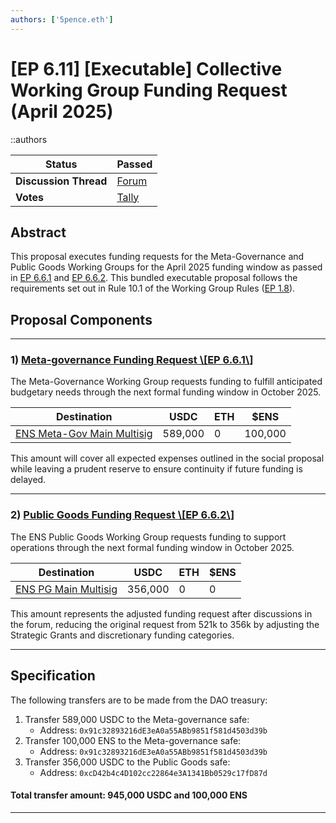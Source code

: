 ```yaml
---
authors: ['5pence.eth']
---
```


# [EP 6.11] [Executable] Collective Working Group Funding Request (April 2025)

::authors

| **Status**            | Passed                                                                                                                        |
| --------------------- | ----------------------------------------------------------------------------------------------------------------------------- |
| **Discussion Thread** | [Forum](https://discuss.ens.domains/t/20788)                                                                                  |
| **Votes**             | [Tally](https://www.tally.xyz/gov/ens/proposal/18742211083269328003498907723174230327570776601682376043962489402709315500668) |

## Abstract

This proposal executes funding requests for the Meta-Governance and Public Goods Working Groups for the April 2025 funding window as passed in [EP 6.6.1](https://discuss.ens.domains/t/6-6-1-social-april-funding-request-ens-meta-governance-working-group-term-6/20536) and [EP 6.6.2](https://discuss.ens.domains/t/6-6-2-social-april-funding-request-ens-public-goods-working-group-term-6/20532). This bundled executable proposal follows the requirements set out in Rule 10.1 of the Working Group Rules ([EP 1.8](https://docs.ens.domains/dao/proposals/1.8/)).

## Proposal Components

---

### 1) [Meta-governance Funding Request \\[EP 6.6.1\\]](https://discuss.ens.domains/t/6-6-1-social-april-funding-request-ens-meta-governance-working-group-term-6/20536)

The Meta-Governance Working Group requests funding to fulfill anticipated budgetary needs through the next formal funding window in October 2025.

| Destination                                                                                           | USDC    | ETH | $ENS    |
| ----------------------------------------------------------------------------------------------------- | ------- | --- | ------- |
| [ENS Meta-Gov Main Multisig](https://etherscan.io/address/0x91c32893216dE3eA0a55ABb9851f581d4503d39b) | 589,000 | 0   | 100,000 |

This amount will cover all expected expenses outlined in the social proposal while leaving a prudent reserve to ensure continuity if future funding is delayed.

---

### 2) [Public Goods Funding Request \\[EP 6.6.2\\]](https://discuss.ens.domains/t/6-6-2-social-april-funding-request-ens-public-goods-working-group-term-6/20532)

The ENS Public Goods Working Group requests funding to support operations through the next formal funding window in October 2025.

| Destination                                                                                     | USDC    | ETH | $ENS |
| ----------------------------------------------------------------------------------------------- | ------- | --- | ---- |
| [ENS PG Main Multisig](https://etherscan.io/address/0xcD42b4c4D102cc22864e3A1341Bb0529c17fD87d) | 356,000 | 0   | 0    |

This amount represents the adjusted funding request after discussions in the forum, reducing the original request from 521k to 356k by adjusting the Strategic Grants and discretionary funding categories.

---

## Specification

The following transfers are to be made from the DAO treasury:

1. Transfer 589,000 USDC to the Meta-governance safe:
   - Address: `0x91c32893216dE3eA0a55ABb9851f581d4503d39b`
2. Transfer 100,000 ENS to the Meta-governance safe:
   - Address: `0x91c32893216dE3eA0a55ABb9851f581d4503d39b`
3. Transfer 356,000 USDC to the Public Goods safe:
   - Address: `0xcD42b4c4D102cc22864e3A1341Bb0529c17fD87d`

#### Total transfer amount: 945,000 USDC and 100,000 ENS

---

###

